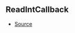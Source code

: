 ## ReadIntCallback



- [Source](https://github.com/Androz2091/discord-player/blob/6af3b78/packages/equalizer/src/equalizer/ChannelProcessor.ts#L3)
